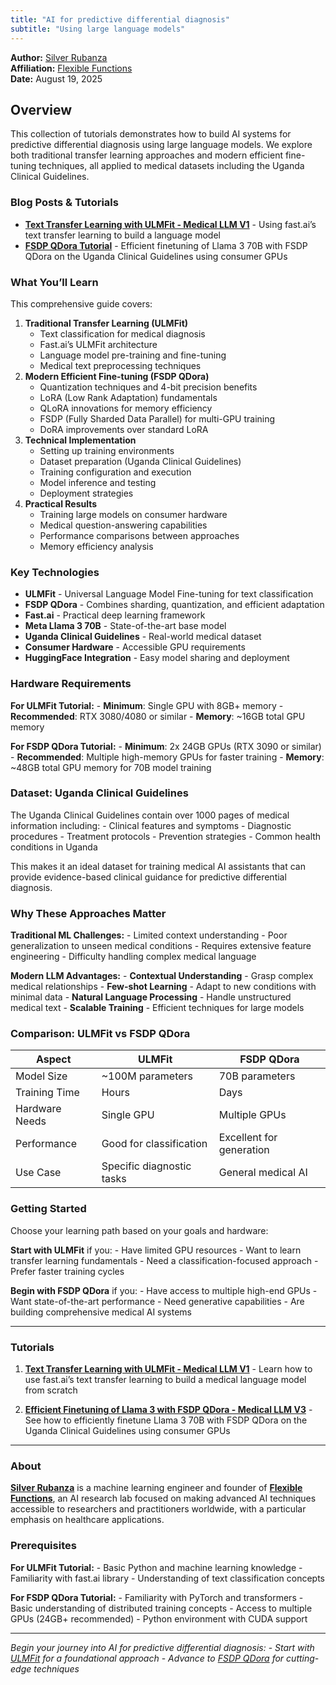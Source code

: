 ```yaml
---
title: "AI for predictive differential diagnosis"
subtitle: "Using large language models"
---
```


:::{.author-info}
**Author:** [Silver Rubanza](https://rubanzasilver.com){.author-name}  
**Affiliation:** [Flexible Functions](https://flexiblefunctions.com)     
**Date:** August 19, 2025
:::

## Overview

This collection of tutorials demonstrates how to build AI systems for predictive differential diagnosis using large language models. We explore both traditional transfer learning approaches and modern efficient fine-tuning techniques, all applied to medical datasets including the Uganda Clinical Guidelines.

### Blog Posts & Tutorials

- **[Text Transfer Learning with ULMFit - Medical LLM V1](sd_ulmfit.ipynb)** - Using fast.ai's text transfer learning to build a language model
- **[FSDP QDora Tutorial](fsdp_qdora_ucg_v1.ipynb)** - Efficient finetuning of Llama 3 70B with FSDP QDora on the Uganda Clinical Guidelines using consumer GPUs

### What You'll Learn

This comprehensive guide covers:

1. **Traditional Transfer Learning (ULMFit)**
   - Text classification for medical diagnosis
   - Fast.ai's ULMFit architecture
   - Language model pre-training and fine-tuning
   - Medical text preprocessing techniques

2. **Modern Efficient Fine-tuning (FSDP QDora)**
   - Quantization techniques and 4-bit precision benefits
   - LoRA (Low Rank Adaptation) fundamentals
   - QLoRA innovations for memory efficiency
   - FSDP (Fully Sharded Data Parallel) for multi-GPU training
   - DoRA improvements over standard LoRA

3. **Technical Implementation**
   - Setting up training environments
   - Dataset preparation (Uganda Clinical Guidelines)
   - Training configuration and execution
   - Model inference and testing
   - Deployment strategies

4. **Practical Results**
   - Training large models on consumer hardware
   - Medical question-answering capabilities
   - Performance comparisons between approaches
   - Memory efficiency analysis

### Key Technologies

- **ULMFit** - Universal Language Model Fine-tuning for text classification
- **FSDP QDora** - Combines sharding, quantization, and efficient adaptation
- **Fast.ai** - Practical deep learning framework
- **Meta Llama 3 70B** - State-of-the-art base model
- **Uganda Clinical Guidelines** - Real-world medical dataset
- **Consumer Hardware** - Accessible GPU requirements
- **HuggingFace Integration** - Easy model sharing and deployment

### Hardware Requirements

**For ULMFit Tutorial:**
- **Minimum**: Single GPU with 8GB+ memory
- **Recommended**: RTX 3080/4080 or similar
- **Memory**: ~16GB total GPU memory

**For FSDP QDora Tutorial:**
- **Minimum**: 2x 24GB GPUs (RTX 3090 or similar)
- **Recommended**: Multiple high-memory GPUs for faster training
- **Memory**: ~48GB total GPU memory for 70B model training

### Dataset: Uganda Clinical Guidelines

The Uganda Clinical Guidelines contain over 1000 pages of medical information including:
- Clinical features and symptoms
- Diagnostic procedures
- Treatment protocols
- Prevention strategies
- Common health conditions in Uganda

This makes it an ideal dataset for training medical AI assistants that can provide evidence-based clinical guidance for predictive differential diagnosis.

### Why These Approaches Matter

**Traditional ML Challenges:**
- Limited context understanding
- Poor generalization to unseen medical conditions
- Requires extensive feature engineering
- Difficulty handling complex medical language

**Modern LLM Advantages:**
- **Contextual Understanding** - Grasp complex medical relationships
- **Few-shot Learning** - Adapt to new conditions with minimal data
- **Natural Language Processing** - Handle unstructured medical text
- **Scalable Training** - Efficient techniques for large models

### Comparison: ULMFit vs FSDP QDora

| Aspect | ULMFit | FSDP QDora |
|--------|---------|------------|
| Model Size | ~100M parameters | 70B parameters |
| Training Time | Hours | Days |
| Hardware Needs | Single GPU | Multiple GPUs |
| Performance | Good for classification | Excellent for generation |
| Use Case | Specific diagnostic tasks | General medical AI |

### Getting Started

Choose your learning path based on your goals and hardware:

**Start with ULMFit** if you:
- Have limited GPU resources
- Want to learn transfer learning fundamentals
- Need a classification-focused approach
- Prefer faster training cycles

**Begin with FSDP QDora** if you:
- Have access to multiple high-end GPUs
- Want state-of-the-art performance
- Need generative capabilities
- Are building comprehensive medical AI systems

---

### Tutorials

1. **[Text Transfer Learning with ULMFit - Medical LLM V1](sd_ulmfit.ipynb)** - Learn how to use fast.ai's text transfer learning to build a medical language model from scratch

2. **[Efficient Finetuning of Llama 3 with FSDP QDora - Medical LLM V3](fsdp_qdora_ucg_v1.ipynb)** - See how to efficiently finetune Llama 3 70B with FSDP QDora on the Uganda Clinical Guidelines using consumer GPUs

---

### About

**[Silver Rubanza](https://rubanzasilver.com)** is a machine learning engineer and founder of **[Flexible Functions](https://flexiblefunctions.com)**, an AI research lab focused on making advanced AI techniques accessible to researchers and practitioners worldwide, with a particular emphasis on healthcare applications.

### Prerequisites

**For ULMFit Tutorial:**
- Basic Python and machine learning knowledge
- Familiarity with fast.ai library
- Understanding of text classification concepts

**For FSDP QDora Tutorial:**
- Familiarity with PyTorch and transformers
- Basic understanding of distributed training concepts
- Access to multiple GPUs (24GB+ recommended)
- Python environment with CUDA support

---

*Begin your journey into AI for predictive differential diagnosis:*
- *Start with [ULMFit](sd_ulmfit.ipynb) for a foundational approach*
- *Advance to [FSDP QDora](fsdp_qdora_ucg_v1.ipynb) for cutting-edge techniques*
